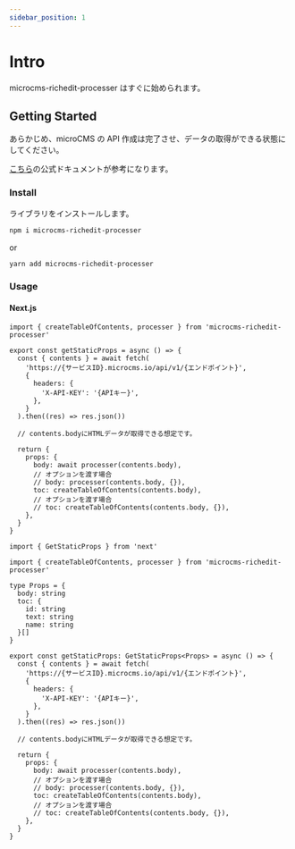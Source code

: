 ```yaml
---
sidebar_position: 1
---
```


# Intro

microcms-richedit-processer はすぐに始められます。

## Getting Started

あらかじめ、microCMS の API 作成は完了させ、データの取得ができる状態にしてください。

[こちら](https://document.microcms.io/)の公式ドキュメントが参考になります。

### Install

ライブラリをインストールします。

```bash
npm i microcms-richedit-processer
```

or

```bash
yarn add microcms-richedit-processer
```

### Usage

#### Next.js


<Tabs>
  <TabItem value="javascript" label="JavaScript" default>

```tsx title="pages/**/index.jsx"
import { createTableOfContents, processer } from 'microcms-richedit-processer'

export const getStaticProps = async () => {
  const { contents } = await fetch(
    'https://{サービスID}.microcms.io/api/v1/{エンドポイント}',
    {
      headers: {
        'X-API-KEY': '{APIキー}',
      },
    }
  ).then((res) => res.json())

  // contents.bodyにHTMLデータが取得できる想定です。

  return {
    props: {
      body: await processer(contents.body),
      // オプションを渡す場合
      // body: processer(contents.body, {}),
      toc: createTableOfContents(contents.body),
      // オプションを渡す場合
      // toc: createTableOfContents(contents.body, {}),
    },
  }
}
```

  </TabItem>
  <TabItem value="typescript" label="TypeScript">

```tsx title="pages/**/index.tsx"
import { GetStaticProps } from 'next'

import { createTableOfContents, processer } from 'microcms-richedit-processer'

type Props = {
  body: string
  toc: {
    id: string
    text: string
    name: string
  }[]
}

export const getStaticProps: GetStaticProps<Props> = async () => {
  const { contents } = await fetch(
    'https://{サービスID}.microcms.io/api/v1/{エンドポイント}',
    {
      headers: {
        'X-API-KEY': '{APIキー}',
      },
    }
  ).then((res) => res.json())

  // contents.bodyにHTMLデータが取得できる想定です。

  return {
    props: {
      body: await processer(contents.body),
      // オプションを渡す場合
      // body: processer(contents.body, {}),
      toc: createTableOfContents(contents.body),
      // オプションを渡す場合
      // toc: createTableOfContents(contents.body, {}),
    },
  }
}
```

  </TabItem>
</Tabs>
